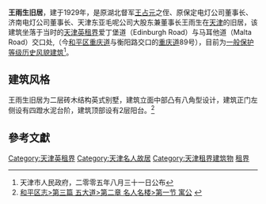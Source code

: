 {{天津历史风貌建筑|
省区市 = 天津市 |
名称 = 王雨生旧居 |
图片 = [[File:王雨生旧居.jpg|200px]] |
编号 = 0130120 |
等级 = 一般保护 |
时代 = 1929年 |
所在 = [[天津市|天津市]][[和平区_(天津市)|和平区]] |
公布 = 2005年8月31日 |
}}

'''王雨生旧居'''，建于1929年，是原湖北督军[[王占元|王占元]]之侄、原保定电灯公司董事长、济南电灯公司董事长、天津东亚毛呢公司大股东兼董事长王雨生在[[天津|天津]]的旧居，该建筑坐落于当时的[[天津英租界|天津英租界]]爱丁堡道（Edinburgh Road）与马耳他道（Malta Road）交口处,（今[[和平区_(天津市)|和平区]][[重庆道|重庆道]]与衡阳路交口的[[重庆道|重庆道]]89号），目前为[[天津历史风貌建筑|一般保护等级历史风貌建筑]]<ref>天津市人民政府，二零零五年八月三十一日公布</ref>。

== 建筑风格 ==
王雨生旧居为二层砖木结构英式别墅，建筑立面中部凸有八角型设计，建筑正门左侧设有四蹬水泥台阶，建筑顶部设有2层阳台。<ref>[http://www.tjhp.gov.cn/servlet/ContentServer?cid=1105523261030&pagename=tjhp/Page/sub-t46&c=Page 和平区志>第三篇 五大道>第二章 名人名楼>第一节 寓公] {{webarchive|url=https://web.archive.org/web/20161126092614/http://www.tjhp.gov.cn/servlet/ContentServer?cid=1105523261030&pagename=tjhp%2FPage%2Fsub-t46&c=Page |date=2016-11-26 }}</ref>

== 參考文獻 ==
<div class="references-small">
<references />
</div>

{{天津市名人故居}}

[[Category:天津英租界|Category:天津英租界]]
[[Category:天津名人故居|Category:天津名人故居]]
[[Category:天津租界建筑物|Category:天津租界建筑物]]
[[Category:中国近代建筑|租界]]